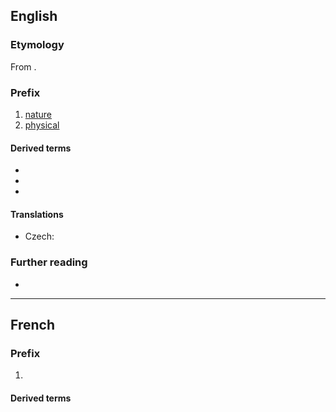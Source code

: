{{also|physio}}

==English==

===Etymology===
{{PIE root|en|bʰuH}}
From {{etyl|grc|en}} {{m|grc|φύσις||nature}}.

===Prefix===
{{en-prefix}}

# [[nature]]
# [[physical]]

====Derived terms====
* {{l|en|physiognomy}}
* {{l|en|physiography}}
* {{l|en|physiotherapy}}

====Translations====
{{trans-top}}
* Czech: {{t|cs|fyzio-}}
{{trans-mid}}
{{trans-bottom}}

===Further reading===
* {{R:OneLook}}
----

==French==

===Prefix===
{{head|fr|prefix}}

# {{l|en|physio-}}

====Derived terms====
{{prefixsee|fr}}